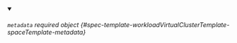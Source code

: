 


<details className="config-field" data-expandable="true" open>
<summary>

###### `metadata` <span className="config-field-required" data-required="false">required</span> <span className="config-field-type">object</span> <span className="config-field-default"></span> <span className="config-field-enum"></span> {#spec-template-workloadVirtualClusterTemplate-spaceTemplate-metadata}



</summary>

<PartialMetadatareference />


</details>
